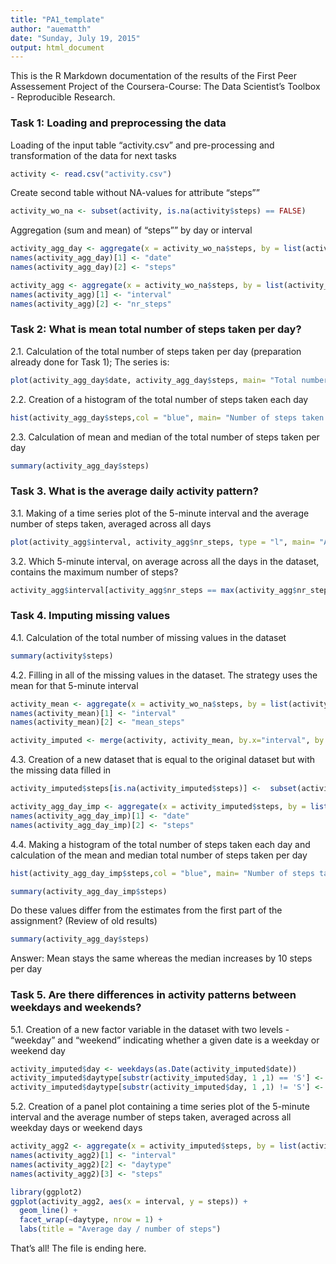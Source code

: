 ```yaml
---
title: "PA1_template"
author: "auematth"
date: "Sunday, July 19, 2015"
output: html_document
---
```


This is the R Markdown documentation of the results of the First Peer Assessement Project of
the Coursera-Course: The Data Scientist's Toolbox - Reproducible Research.


### Task 1: Loading and preprocessing the data

Loading of the input table "activity.csv" and pre-processing and transformation of the data for next tasks

```r
activity <- read.csv("activity.csv")
```
Create second table without NA-values for attribute "steps""
```r
activity_wo_na <- subset(activity, is.na(activity$steps) == FALSE)
```
Aggregation (sum and mean) of "steps"" by day or interval
```r
activity_agg_day <- aggregate(x = activity_wo_na$steps, by = list(activity_wo_na$date), FUN = "sum")
names(activity_agg_day)[1] <- "date"
names(activity_agg_day)[2] <- "steps"

activity_agg <- aggregate(x = activity_wo_na$steps, by = list(activity_wo_na$interval), FUN = "sum")
names(activity_agg)[1] <- "interval"
names(activity_agg)[2] <- "nr_steps"
```

### Task 2: What is mean total number of steps taken per day?

2.1.  Calculation of the total number of steps taken per day (preparation already done for Task 1); The series is:
```r
plot(activity_agg_day$date, activity_agg_day$steps, main= "Total number of steps", xlab = "Date", ylab = "Total number of steps")
```

2.2.  Creation of a histogram of the total number of steps taken each day
```r
hist(activity_agg_day$steps,col = "blue", main= "Number of steps taken per day", xlab = "Number of steps", breaks = 10)
```

2.3.  Calculation of mean and median of the total number of steps taken per day
```r
summary(activity_agg_day$steps)
```

### Task 3. What is the average daily activity pattern?

3.1.  Making of a time series plot of the 5-minute interval  and the average number of steps taken, averaged across all days
```r
plot(activity_agg$interval, activity_agg$nr_steps, type = "l", main= "Average day / number of steps", xlab = "Interval", ylab = "Average number of steps")
```

3.2.  Which 5-minute interval, on average across all the days in the dataset, contains the maximum number of steps?
```r
activity_agg$interval[activity_agg$nr_steps == max(activity_agg$nr_steps)]
```


### Task 4. Imputing missing values

4.1.  Calculation of the total number of missing values in the dataset
```r
summary(activity$steps)
```

4.2.  Filling in all of the missing values in the dataset. The strategy uses the mean for that 5-minute interval
```r
activity_mean <- aggregate(x = activity_wo_na$steps, by = list(activity_wo_na$interval), FUN = "mean")
names(activity_mean)[1] <- "interval"
names(activity_mean)[2] <- "mean_steps"

activity_imputed <- merge(activity, activity_mean, by.x="interval", by.y="interval", all=TRUE)
```

4.3.  Creation of a new dataset that is equal to the original dataset but with the missing data filled in     
```r
activity_imputed$steps[is.na(activity_imputed$steps)] <-  subset(activity_imputed, is.na(activity_imputed$steps) == TRUE)$mean_steps

activity_agg_day_imp <- aggregate(x = activity_imputed$steps, by = list(activity_imputed$date), FUN = "sum")
names(activity_agg_day_imp)[1] <- "date"
names(activity_agg_day_imp)[2] <- "steps"
```

4.4.  Making a histogram of the total number of steps taken each day and calculation of the mean and median total number of steps taken per day
```r
hist(activity_agg_day_imp$steps,col = "blue", main= "Number of steps taken per day", xlab = "Number of steps", breaks = 10)

summary(activity_agg_day_imp$steps)
```

Do these values differ from the estimates from the first part of the assignment? (Review of old results)
```r
summary(activity_agg_day$steps)
```
Answer: Mean stays the same whereas the median increases by 10 steps per day

### Task 5. Are there differences in activity patterns between weekdays and weekends?

5.1.  Creation of a new factor variable in the dataset with two levels - "weekday" and "weekend" indicating whether a given date is a weekday or weekend day
```r
activity_imputed$day <- weekdays(as.Date(activity_imputed$date)) 
activity_imputed$daytype[substr(activity_imputed$day, 1 ,1) == 'S'] <- "weekend"
activity_imputed$daytype[substr(activity_imputed$day, 1 ,1) != 'S'] <- "weekday"
```

5.2.  Creation of a panel plot containing a time series plot of the 5-minute interval and the average number of steps taken, averaged across all weekday days or weekend days   
```r
activity_agg2 <- aggregate(x = activity_imputed$steps, by = list(activity_imputed$interval, activity_imputed$daytype), FUN = "sum")
names(activity_agg2)[1] <- "interval"
names(activity_agg2)[2] <- "daytype"
names(activity_agg2)[3] <- "steps"

library(ggplot2)
ggplot(activity_agg2, aes(x = interval, y = steps)) + 
  geom_line() + 
  facet_wrap(~daytype, nrow = 1) + 
  labs(title = "Average day / number of steps")
```

That's all! The file is ending here.
